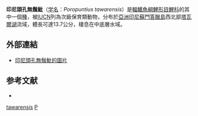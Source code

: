 {{Speciesbox
| name = 印尼頭孔無鬚魮
| status = VU
| status_system = IUCN3.1
| genus = Poropuntius
| species = tawarensis
| authority = [[Weber_&_de_Beaufort|Weber & de Beaufort]], 1916
| synonyms = *''Puntius tawarensis'' <br /><small>Weber & de Beaufort, 1916 </small>
}}
'''印尼頭孔無鬚魮'''（[[学名|学名]]：''Poropuntius tawarensis''）是[[輻鰭魚綱|輻鰭魚綱]][[鯉形目|鯉形目]][[鯉科|鯉科]]的其中一個[[種|種]]，被[[IUCN|IUCN]]列為次級保育類動物，分布於[[亞洲|亞洲]][[印尼|印尼]][[蘇門答臘島|蘇門答臘島]]西北部[[塔瓦爾湖|塔瓦爾湖]]流域，體長可達13.7公分，棲息在中底層水域。
==外部連結==
* [http://www.fishbase.org/Photos/ThumbnailsSummary.php?ID=17459 印尼頭孔無鬚魮的圖片] {{Wayback|url=http://www.fishbase.org/Photos/ThumbnailsSummary.php?ID=17459 |date=20181005110015 }}

==参考文献==
*{{FishBase_species|genus=Poropuntius|species=tawarensis|year=2011|month=12}}
{{Taxonbar|from=Q2236024}}

[[Category:頭孔無鬚魮屬|tawarensis]]
[[Category:1916年描述的魚類|P]]
